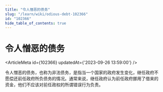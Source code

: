 ```yaml
---
title: "令人憎恶的债务"
slug: "/learn/wiki/odious-debt-102366"
id: "102366"
hide_table_of_contents: true
---
```



# 令人憎恶的债务

<ArticleMeta id={102366} updatedAt={'2023-09-26 13:59:00'} />
<div className='border-solid border-b border-t-0 my-4 border-[var(--ifm-color-gray-300)]' />

令人憎恶的债务，也称为非法债务，是指当一个国家的政府发生变化，继任政府不愿偿还前任政府所负债务的情况。通常来说，继任政府认为前任政府挪用了借来的资金，他们不应该对前任政权的所谓错误行为负责。
